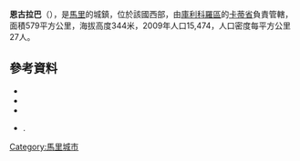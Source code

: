 '''恩古拉巴'''（{{lang-fr|N'Gouraba}}），是[[馬里|馬里]]的城鎮，位於該國西部，由[[庫利科羅區|庫利科羅區]]的[[卡蒂省|卡蒂省]]負責管轄，面積579平方公里，海拔高度344米，2009年人口15,474，人口密度每平方公里27人。

==參考資料==
*{{citation | contribution= Common and Fundamental Operational Datasets Registry: Mali | publisher= United Nations Office for the Coordination of Humanitarian Affairs | url= http://cod.humanitarianresponse.info/country-region/mali | access-date= 2015-07-25 | title= 存档副本 | archive-url= https://web.archive.org/web/20121214211137/http://cod.humanitarianresponse.info/country-region/Mali | archive-date= 2012-12-14 | dead-url= yes }}
*{{citation | url=http://instat.gov.ml/documentation/koulikoro.pdf | publisher=République de Mali: Institut National de la Statistique | title=Resultats Recensement Général de la Population et de l’Habitat 2009 (Région de Koulikoro) | language=fr | accessdate=2015-07-25 | archive-date=2011-07-22 | archive-url=https://web.archive.org/web/20110722215701/http://instat.gov.ml/documentation/Koulikoro.pdf | dead-url=no }}
*{{citation | title=Communes de la Région de Koulikoro | publisher=Ministère de l’administration territoriale et des collectivités locales, République du Mali | url=http://www.matcl.gov.ml/pdf/ComRegKoulikoro.pdf | language=fr | deadurl=yes | archiveurl=https://web.archive.org/web/20120309074136/http://www.matcl.gov.ml/pdf/ComRegKoulikoro.pdf | archivedate=2012-03-09 }}
*{{citation | title=Plan de Sécurité Alimentaire Commune Rurale de N'Gouraba 2008-2012 | publisher=Commissariat à la Sécurité Alimentaire, République du Mali, USAID-Mali | year=2008 | url=http://www.aec.msu.edu/fs2/mali_fd_strtgy/plans/koulikoro/kati/P_S_A_NGouraba.pdf | language=fr | deadurl=yes | archiveurl=https://web.archive.org/web/20120908121353/http://www.aec.msu.edu/fs2/mali_fd_strtgy/plans/koulikoro/kati/P_S_A_NGouraba.pdf | archivedate=2012-09-08 }}.

{{Coord|12|25|30|N|7|29|25|W|display=title}}

{{庫利科羅區}}

[[Category:馬里城市|Category:馬里城市]]


{{Mali-geo-stub}}
